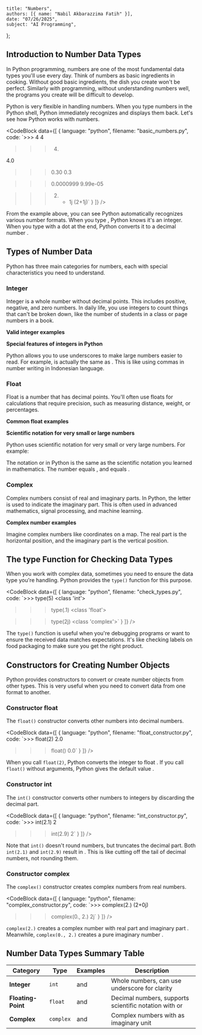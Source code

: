    title: "Numbers",
    authors: [{ name: "Nabil Akbarazzima Fatih" }],
    date: "07/26/2025",
    subject: "AI Programming",
};

## Introduction to Number Data Types

In Python programming, numbers are one of the most fundamental data types you'll use every day. Think of numbers as basic ingredients in cooking. Without good basic ingredients, the dish you create won't be perfect. Similarly with programming, without understanding numbers well, the programs you create will be difficult to develop.

Python is very flexible in handling numbers. When you type numbers in the Python shell, Python immediately recognizes and displays them back. Let's see how Python works with numbers.

<CodeBlock
  data={[
    {
      language: "python",
      filename: "basic_numbers.py",
      code: `>>> 4
4

>>> 4.
4.0

>>> 0.30
0.3

>>> 0.0000999
9.99e-05

>>> 2. + 1j
(2+1j)`
    }
  ]}
/>

From the example above, you can see Python automatically recognizes various number formats. When you type <InlineMath math="4" />, Python knows it's an integer. When you type <InlineMath math="4." /> with a dot at the end, Python converts it to a decimal number <InlineMath math="4.0" />.

## Types of Number Data

Python has three main categories for numbers, each with special characteristics you need to understand.

### Integer

Integer is a whole number without decimal points. This includes positive, negative, and zero numbers. In daily life, you use integers to count things that can't be broken down, like the number of students in a class or page numbers in a book.

**Valid integer examples**

<MathContainer>
<BlockMath math="-2, -1, 0, 1, 2" />
<BlockMath math="+1, +2, +3" />
</MathContainer>

**Special features of integers in Python**

Python allows you to use underscores to make large numbers easier to read. For example, <InlineMath math="123\_456\_789" /> is actually the same as <InlineMath math="123456789" />. This is like using commas in number writing in Indonesian language.

### Float

Float is a number that has decimal points. You'll often use floats for calculations that require precision, such as measuring distance, weight, or percentages.

**Common float examples**

<MathContainer>
<BlockMath math="-1.2, 3.85, +7.01" />
<BlockMath math="-.21, .01, 2., +5." />
</MathContainer>

**Scientific notation for very small or large numbers**

Python uses scientific notation for very small or very large numbers. For example:

<MathContainer>
<BlockMath math="-3.2e5 = -3.2 \times 10^5" />
<BlockMath math="2e-2 = 2 \times 10^{-2}" />
<BlockMath math="+2.e4 = +2.0 \times 10^4" />
</MathContainer>

The notation <InlineMath math="e" /> or <InlineMath math="E" /> in Python is the same as the scientific notation you learned in mathematics. The number <InlineMath math="1E1" /> equals <InlineMath math="1 \times 10^1 = 10.0" />, and <InlineMath math="3.1E-7" /> equals <InlineMath math="3.1 \times 10^{-7}" />.

### Complex

Complex numbers consist of real and imaginary parts. In Python, the letter <InlineMath math="j" /> is used to indicate the imaginary part. This is often used in advanced mathematics, signal processing, and machine learning.

**Complex number examples**

<MathContainer>
<BlockMath math="2 + 3j" />
<BlockMath math="4.5 - 2.1j" />
</MathContainer>

Imagine complex numbers like coordinates on a map. The real part is the horizontal position, and the imaginary part is the vertical position.

## The type Function for Checking Data Types

When you work with complex data, sometimes you need to ensure the data type you're handling. Python provides the `type()` function for this purpose.

<CodeBlock
  data={[
    {
      language: "python",
      filename: "check_types.py",
      code: `>>> type(5)
<class 'int'>

>>> type(.1)
<class 'float'>

>>> type(2j)
<class 'complex'>`
    }
  ]}
/>

The `type()` function is useful when you're debugging programs or want to ensure the received data matches expectations. It's like checking labels on food packaging to make sure you get the right product.

## Constructors for Creating Number Objects

Python provides constructors to convert or create number objects from other types. This is very useful when you need to convert data from one format to another.

### Constructor float

The `float()` constructor converts other numbers into decimal numbers.

<CodeBlock
  data={[
    {
      language: "python",
      filename: "float_constructor.py",
      code: `>>> float(2)
2.0

>>> float()
0.0`
    }
  ]}
/>

When you call `float(2)`, Python converts the integer <InlineMath math="2" /> to float <InlineMath math="2.0" />. If you call `float()` without arguments, Python gives the default value <InlineMath math="0.0" />.

### Constructor int

The `int()` constructor converts other numbers to integers by discarding the decimal part.

<CodeBlock
  data={[
    {
      language: "python",
      filename: "int_constructor.py",
      code: `>>> int(2.1)
2

>>> int(2.9)
2`
    }
  ]}
/>

Note that `int()` doesn't round numbers, but truncates the decimal part. Both `int(2.1)` and `int(2.9)` result in <InlineMath math="2" />. This is like cutting off the tail of decimal numbers, not rounding them.

### Constructor complex

The `complex()` constructor creates complex numbers from real numbers.

<CodeBlock
  data={[
    {
      language: "python",
      filename: "complex_constructor.py",
      code: `>>> complex(2.)
(2+0j)

>>> complex(0., 2.)
2j`
    }
  ]}
/>

`complex(2.)` creates a complex number with real part <InlineMath math="2" /> and imaginary part <InlineMath math="0" />. Meanwhile, `complex(0., 2.)` creates a pure imaginary number <InlineMath math="2j" />.

## Number Data Types Summary Table

| Category | Type | Examples | Description |
|----------|------|----------|-------------|
| **Integer** | `int` | <InlineMath math="-2, -1, 0, 1, 2" /> and <InlineMath math="+1, +2, +3" /> | Whole numbers, can use underscore for clarity |
| **Floating-Point** | `float` | <InlineMath math="-1.2, 3.85, +7.01" /> and <InlineMath math="-.21, .01, 2." /> | Decimal numbers, supports scientific notation with <InlineMath math="e" /> or <InlineMath math="E" /> |
| **Complex** | `complex` | <InlineMath math="2 + 3j" /> and <InlineMath math="4.5 - 2.1j" /> | Complex numbers with <InlineMath math="j" /> as imaginary unit |